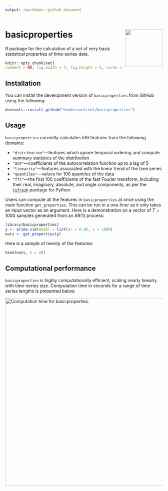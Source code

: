 ```yaml
---
output: rmarkdown::github_document
---
```


# basicproperties <img src="man/figures/logo.png" align="right" width="120" />

R package for the calculation of a set of very basic statistical properties of time-series data.

```r
knitr::opts_chunk$set(
comment = NA, fig.width = 7, fig.height = 5, cache = FALSE)
```

## Installation

You can install the development version of `basicproperties` from GitHub using the following:

```r
devtools::install_github("hendersontrent/basicproperties")
```

## Usage

`basicproperties` currently calculates $516$ features from the following domains:

* `"distribution"`---features which ignore temporal ordering and compute summary statistics of the distribution
* `"ACF"`---coefficients of the autocorrelation function up to a lag of $5$
* `"linearity"`---features associated with the linear trend of the time series
* `"quantiles"`---values for $100$ quantiles of the data
* `"fft"`---the first $100$ coefficients of the fast Fourier transform, including their real, imaginary, absolute, and angle components, as per the [`tsfresh`](https://github.com/blue-yonder/tsfresh/) package for Python

Users can compute all the features in `basicproperties` at once using the main function `get_properties`. This can be run in a one-liner as it only takes an input vector as an argument. Here is a demonstration on a vector of $T = 1000$ samples generated from an AR(1) process:

```r
library(basicproperties)
y <- arima.sim(model = list(ar = 0.8), n = 1000)
outs <- get_properties(y)
```

Here is a sample of twenty of the features:

```r
head(outs, n = 20)
```

## Computational performance

`basicproperties` is highly computationally efficient, scaling nearly linearly with time-series size. Computation time in seconds for a range of time series lengths is presented below.

<img src="vignettes/comp-time.png" width="600" alt="Computation time for basicproperties." />
